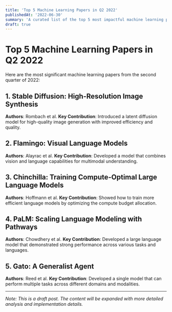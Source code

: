 ```yaml
---
title: 'Top 5 Machine Learning Papers in Q2 2022'
publishedAt: '2022-06-30'
summary: 'A curated list of the top 5 most impactful machine learning papers from Q2 2022.'
draft: true
---
```


# Top 5 Machine Learning Papers in Q2 2022

Here are the most significant machine learning papers from the second quarter of 2022:

## 1. Stable Diffusion: High-Resolution Image Synthesis
**Authors**: Rombach et al.
**Key Contribution**: Introduced a latent diffusion model for high-quality image generation with improved efficiency and quality.

## 2. Flamingo: Visual Language Models
**Authors**: Alayrac et al.
**Key Contribution**: Developed a model that combines vision and language capabilities for multimodal understanding.

## 3. Chinchilla: Training Compute-Optimal Large Language Models
**Authors**: Hoffmann et al.
**Key Contribution**: Showed how to train more efficient language models by optimizing the compute budget allocation.

## 4. PaLM: Scaling Language Modeling with Pathways
**Authors**: Chowdhery et al.
**Key Contribution**: Developed a large language model that demonstrated strong performance across various tasks and languages.

## 5. Gato: A Generalist Agent
**Authors**: Reed et al.
**Key Contribution**: Developed a single model that can perform multiple tasks across different domains and modalities.

---

*Note: This is a draft post. The content will be expanded with more detailed analysis and implementation details.* 